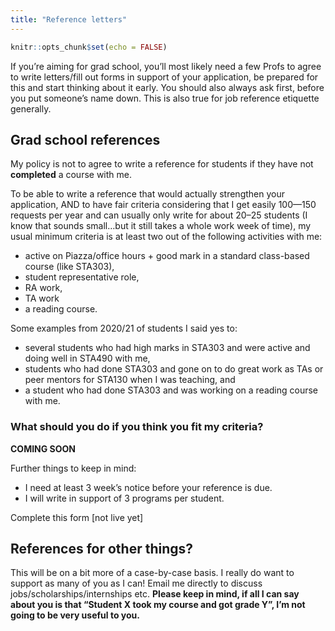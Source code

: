 ```yaml
---
title: "Reference letters"
---
```


```r
knitr::opts_chunk$set(echo = FALSE)
```

If you're aiming for grad school, you'll most likely need a few Profs to agree to write letters/fill out forms in support of your application, be prepared for this and start thinking about it early. You should also always ask first, before you put someone's name down. This is also true for job reference etiquette generally.

## Grad school references

My policy is not to agree to write a reference for students if they have not __completed__ a course with me.

To be able to write a reference that would actually strengthen your application, AND to have fair criteria considering that I get easily 100—150 requests per year and can usually only write for about 20–25 students (I know that sounds small...but it still takes a whole work week of time), my usual minimum criteria is at least two out of the following activities with me: 

* active on Piazza/office hours + good mark in a standard class-based course (like STA303), 
* student representative role, 
* RA work, 
* TA work 
* a reading course. 

Some examples from 2020/21 of students I said yes to:

* several students who had high marks in STA303 and were active and doing well in STA490 with me,
* students who had done STA303 and gone on to do great work as TAs or peer mentors for STA130 when I was teaching, and
* a student who had done STA303 and was working on a reading course with me.

### What should you do if you think you fit my criteria?

**COMING SOON**

Further things to keep in mind:

* I need at least 3 week's notice before your reference is due.
* I will write in support of 3 programs per student.

Complete this form [not live yet]


## References for other things?

This will be on a bit more of a case-by-case basis. I really do want to support as many of you as I can! Email me directly to discuss jobs/scholarships/internships etc. __Please keep in mind, if all I can say about you is that "Student X took my course and got grade Y", I'm not going to be very useful to you.__
